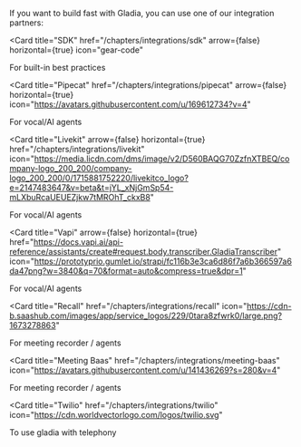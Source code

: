 If you want to build fast with Gladia, you can use one of our integration partners:

<CardGroup cols={4}>

<Card
  title="SDK"
  href="/chapters/integrations/sdk"
  arrow={false}
  horizontal={true}
  icon="gear-code"
>
  For built-in best practices
</Card>

<Card
  title="Pipecat"
  href="/chapters/integrations/pipecat"
  arrow={false}
  horizontal={true}
  icon="https://avatars.githubusercontent.com/u/169612734?v=4"
> 
For vocal/AI agents

</Card>

<Card
  title="Livekit"
  arrow={false}
  horizontal={true}
  href="/chapters/integrations/livekit"
  icon="https://media.licdn.com/dms/image/v2/D560BAQG70ZzfnXTBEQ/company-logo_200_200/company-logo_200_200/0/1715881752220/livekitco_logo?e=2147483647&v=beta&t=jYL_xNjGmSp54-mLXbuRcaUEUEZjkw7tMROhT_ckxB8"
>
  For vocal/AI agents
</Card>

<Card
  title="Vapi"
  arrow={false}
  horizontal={true}
  href="https://docs.vapi.ai/api-reference/assistants/create#request.body.transcriber.GladiaTranscriber"
  icon="https://prototyprio.gumlet.io/strapi/fc116b3e3ca6d86f7a6b366597a6da47png?w=3840&q=70&format=auto&compress=true&dpr=1"
>
  For vocal/AI agents
</Card>

<Card
  title="Recall"
  href="/chapters/integrations/recall"
  icon="https://cdn-b.saashub.com/images/app/service_logos/229/0tara8zfwrk0/large.png?1673278863"
>
  For meeting recorder / agents
</Card>

<Card
  title="Meeting Baas"
  href="/chapters/integrations/meeting-baas"
  icon="https://avatars.githubusercontent.com/u/141436269?s=280&v=4"
>
  For meeting recorder / agents
</Card>

<Card
  title="Twilio"
  href="/chapters/integrations/twilio"
  icon="https://cdn.worldvectorlogo.com/logos/twilio.svg"
>
  To use gladia with telephony
</Card>

</CardGroup>
